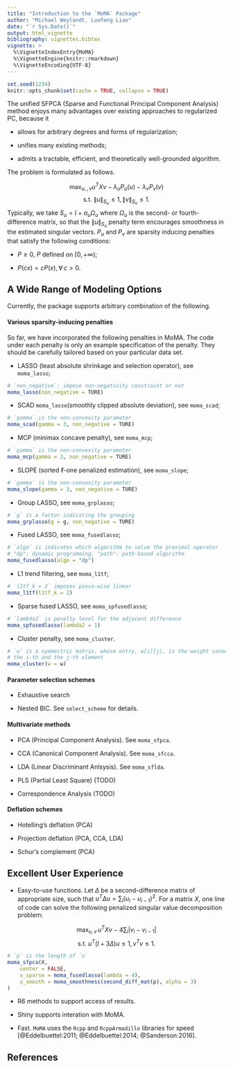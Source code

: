 ```yaml
---
title: "Introduction to the `MoMA` Package"
author: "Michael Weylandt, Luofeng Liao"
date: "`r Sys.Date()`"
output: html_vignette
bibliography: vignettes.bibtex
vignette: >
  %\VignetteIndexEntry{MoMA}
  %\VignetteEngine{knitr::rmarkdown}
  %\VignetteEncoding{UTF-8}
---
```


```r
set.seed(1234)
knitr::opts_chunk$set(cache = TRUE, collapse = TRUE)
```

The unified SFPCA (Sparse and Functional Principal Component Analysis) method enjoys many advantages over existing approaches to regularized PC, because it

* allows for arbitrary degrees and forms of regularization;

* unifies many existing methods;

* admits a tractable, efficient, and theoretically well-grounded algorithm.

The problem is formulated as follows.

$$\max_{u,\,,v}{u}^{T} {X} {v}-\lambda_{{u}} P_{{u}}({u})-\lambda_{{v}} P_{{v}}({v})$$
$$\text{s.t.  } \| u \| _ {S_u} \leq 1, \, \| v \| _ {S_v} \leq 1.$$
Typically, we take ${S}_{{u}}={I}+\alpha_{{u}} {\Omega}_{{u}}$ where $\Omega_u$ is the second- or fourth-difference matrix, so that the $\|u \|_{S_u}$ penalty term encourages smoothness in the estimated singular vectors. $P_u$ and $P_v$ are sparsity inducing penalties that satisfy the following conditions:

* $P \geq 0$, $P$ defined on $[0,+\infty)$;

* $P(cx) = c P (x), \forall \, c > 0$.

## A Wide Range of Modeling Options

Currently, the package supports arbitrary combination of the following.

#### Various sparsity-inducing penalties

So far, we have incorporated the following penalties in MoMA. The code under each penalty is only an example specification of the penalty. They should be carefully tailored based on your particular data set.

* LASSO (least absolute shrinkage and selection operator), see `moma_lasso`;
``` r
# `non_negative`: impose non-negativity constraint or not
moma_lasso(non_negative = TURE)
```

* SCAD `moma_lasso`(smoothly clipped absolute deviation), see `moma_scad`;
``` r
# `gamma` is the non-convexity parameter
moma_scad(gamma = 3, non_negative = TURE)
```

* MCP (minimax concave penalty), see `moma_mcp`;
``` r
# `gamma` is the non-convexity parameter
moma_mcp(gamma = 3, non_negative = TURE)
```

* SLOPE (sorted $\ell$-one penalized estimation), see `moma_slope`;
``` r
# `gamma` is the non-convexity parameter
moma_slope(gamma = 3, non_negative = TURE)
```

* Group LASSO, see `moma_grplasso`;
``` r
# `g` is a factor indicating the grouping
moma_grplasso(g = g, non_negative = TURE)
```

* Fused LASSO, see `moma_fusedlasso`;
``` r
# `algo` is indicates which algorithm to solve the proximal operator
# "dp": dynamic programming, "path": path-based algorithm
moma_fusedlasso(algo = "dp")
```

* L1 trend filtering, see `moma_l1tf`;
``` r
# `l1tf_k = 2` imposes piece-wise linear
moma_l1tf(l1tf_k = 2)
```

* Sparse fused LASSO, see `moma_spfusedlasso`;
``` r
# `lambda2` is penalty level for the adjacent difference
moma_spfusedlasso(lambda2 = 1)
```

* Cluster penalty, see `moma_cluster`.
``` r
# `w` is a symmectric matrix, whose entry, w[i][j], is the weight connecting
# the i-th and the j-th element
moma_cluster(w = w)
```

#### Parameter selection schemes

* Exhaustive search

* Nested BIC. See `select_scheme` for details.

#### Multivariate methods

* PCA (Principal Component Analysis). See `moma_sfpca`.

* CCA (Canonical Component Analysis). See `moma_sfcca`.

* LDA (Linear Discriminant Anlsysis). See `moma_sflda`.

* PLS (Partial Least Square) (TODO)

* Correspondence Analysis (TODO)

#### Deflation schemes

* Hotelling's deflation (PCA)

* Projection deflation (PCA, CCA, LDA)

* Schur's complement (PCA)

## Excellent User Experience

* Easy-to-use functions. Let $\Delta$ be a second-difference matrix of appropriate size, such that $u^T\Delta u = \sum_i (u_{i} - u_{i-1} )^2$. For a matrix $X$, one line of code can solve the following penalized singular value decomposition problem:

$$\max_{u,\, v} \, {u}^{T} {X} {v} - 4  \sum_i | v_i - v_{i-1}|$$
$$ \text{s.t.  } u^T(I + 3 \Delta) u \leq 1,\, v^Tv \leq 1.$$

```r
# `p` is the length of `u`
moma_sfpca(X,
    center = FALSE,
    v_sparse = moma_fusedlasso(lambda = 4),
    u_smooth = moma_smoothness(second_diff_mat(p), alpha = 3)
)
```


* R6 methods to support access of results.

* Shiny supports interation with MoMA.

* Fast. `MoMA` uses the `Rcpp` and `RcppArmadillo` libraries for speed
[@Eddelbuettel:2011; @Eddelbuettel:2014; @Sanderson:2016].

## References

